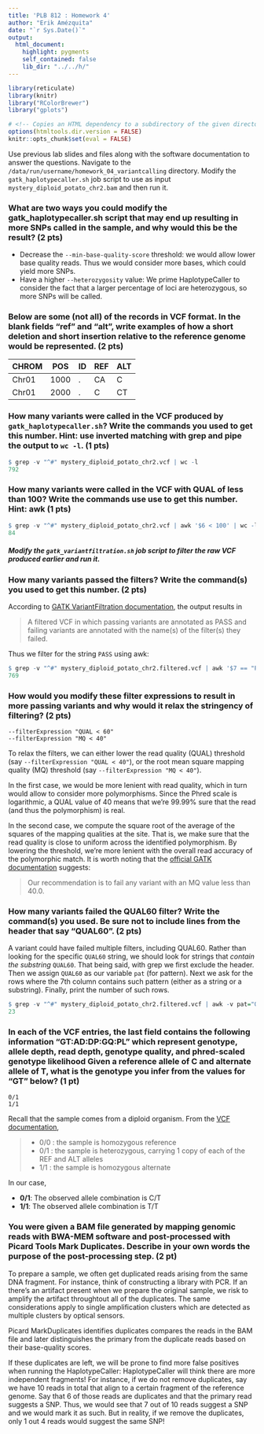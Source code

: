 ```yaml
---
title: 'PLB 812 : Homework 4'
author: "Erik Amézquita"
date: "`r Sys.Date()`"
output:
  html_document:
    highlight: pygments
    self_contained: false
    lib_dir: "../../h/"
---
```


```r
library(reticulate)
library(knitr)
library("RColorBrewer")
library("gplots")

# <!-- Copies an HTML dependency to a subdirectory of the given directory. The subdirectory name willbename-version(for example, "outputDir/jquery-1.11.0"). You may setoptions(htmltools.dir.version= FALSE)to suppress the version number in the subdirectory name. -->
options(htmltools.dir.version = FALSE)
knitr::opts_chunk$set(eval = FALSE)
```

Use previous lab slides and files along with the software documentation to answer the questions. Navigate to the `/data/run/username/homework_04_variantcalling` directory. Modify the `gatk_haplotypecaller.sh` job script to use as input `mystery_diploid_potato_chr2.bam` and then run it.

### What are two ways you could modify the gatk_haplotypecaller.sh script that may end up resulting in more SNPs called in the sample, and why would this be the result? **(2 pts)**

+ Decrease the `--min-base-quality-score` threshold: we would allow lower base quality reads. Thus we would consider more bases, which could yield more SNPs.
+ Have a higher `--heterozygosity` value: We prime HaplotypeCaller to consider the fact that a larger percentage of loci are heterozygous, so more SNPs will be called.

### Below are some (not all) of the records in VCF format. In the blank fields “ref” and “alt”, write examples of how a short deletion and short insertion relative to the reference genome would be represented. **(2 pts)**

CHROM  |  POS   |    ID   |   REF   |    ALT    
-------|--------|---------|---------|----------
Chr01  |1000    |.        | CA      | C
Chr01  |2000    |.        | C       | CT

### How many variants were called in the VCF produced by `gatk_haplotypecaller.sh`? Write the commands you used to get this number. Hint: use inverted matching with grep and pipe the output to `wc -l`. **(1 pts)**

```r
$ grep -v "^#" mystery_diploid_potato_chr2.vcf | wc -l
792
```

### How many variants were called in the VCF with QUAL of less than 100? Write the commands use use to get this number. Hint: awk **(1 pts)**

```r
$ grep -v "^#" mystery_diploid_potato_chr2.vcf | awk '$6 < 100' | wc -l
84
```

##### Modify the `gatk_variantfiltration.sh` job script to filter the raw VCF produced earlier and run it.

### How many variants passed the filters? Write the command(s) you used to get this number. (2 pts)

According to [GATK VariantFiltration documentation](https://gatk.broadinstitute.org/hc/en-us/articles/360037434691-VariantFiltration), the output results in

> A filtered VCF in which passing variants are annotated as PASS and failing variants are annotated with the name(s) of the filter(s) they failed. 

Thus we filter for the string `PASS` using awk:

```r
$ grep -v "^#" mystery_diploid_potato_chr2.filtered.vcf | awk '$7 == "PASS" {print $7}' | wc -l
769
```

### How would you modify these filter expressions to result in more passing variants and why would it relax the stringency of filtering? (2 pts)

    --filterExpression "QUAL < 60" 
    --filterExpression "MQ < 40" 

To relax the filters, we can either lower the read quality (QUAL) threshold (say `--filterExpression "QUAL < 40"`), or the root mean square mapping quality (MQ) threshold (say `--filterExpression "MQ < 40"`).

In the first case, we would be more lenient with read quality, which in turn would allow to consider more polymorphisms. Since the Phred scale is logarithmic, a QUAL value of 40 means that we're 99.99% sure that the read (and thus the polymorphism) is real.

In the second case, we compute the square root of the average of the squares of the mapping qualities at the site. That is, we make sure that the read quality is close to uniform across the identified polymorphism. By lowering the threshold, we're more lenient with the overall read accuracy of the polymorphic match. It is worth noting that the [official GATK documentation](https://gatk.broadinstitute.org/hc/en-us/articles/360035890471-Hard-filtering-germline-short-variants) suggests:

> Our recommendation is to fail any variant with an MQ value less than 40.0.

### How many variants failed the QUAL60 filter? Write the command(s) you used. Be sure not to include lines from the header that say “QUAL60”. (2 pts)

A variant could have failed multiple filters, including QUAL60. Rather than looking for the specific `QUAL60` string, we should look for strings that _contain the substring_ `QUAL60`. That being said, with grep we first exclude the header. Then we assign `QUAL60` as our variable `pat` (for pattern). Next we ask for the rows where the 7th column contains such pattern (either as a string or a substring). Finally, print the number of such rows.

```r
$ grep -v "^#" mystery_diploid_potato_chr2.filtered.vcf | awk -v pat="QUAL60" '$7~pat' | wc -l
23

```

### In each of the VCF entries, the last field contains the following information “GT:AD:DP:GQ:PL” which represent genotype, allele depth, read depth, genotype quality, and phred-scaled genotype likelihood Given a reference allele of C and alternate allele of T, what is the genotype you infer from the values for “GT” below? (1 pt)

    0/1
    1/1 

Recall that the sample comes from a diploid organism. From the [VCF documentation](https://gatk.broadinstitute.org/hc/en-us/articles/360035531692-VCF-Variant-Call-Format),

> - 0/0 : the sample is homozygous reference
> - 0/1 : the sample is heterozygous, carrying 1 copy of each of the REF and ALT alleles
> - 1/1 : the sample is homozygous alternate

In our case, 

- **0/1**: The observed allele combination is C/T
- **1/1**: The observed allele combination is T/T

### You were given a BAM file generated by mapping genomic reads with BWA-MEM software and post-processed with Picard Tools Mark Duplicates. Describe in your own words the purpose of the post-processing step. (2 pt)

To prepare a sample, we often get duplicated reads arising from the same DNA fragment. For instance, think of constructing a library with PCR. If an there's an artifact present when we prepare the original sample, we risk to amplify the artifact throughtout all of the duplicates. The same considerations apply to single amplification clusters which are detected as multiple clusters by optical sensors. 

Picard MarkDuplicates identifies duplicates compares the reads in the BAM file and later distinguishes the primary from the duplicate reads based on their base-quality scores. 

If these duplicates are left, we will be prone to find more false positives when running the HaplotypeCaller: HaplotypeCaller will think there are more independent fragments! For instance, if we do not remove duplicates, say we have 10 reads in total that align to a certain fragment of the reference genome. Say that 6 of those reads are duplicates and that the primary read suggests a SNP. Thus, we would see that 7 out of 10 reads suggest a SNP and we would mark it as such. But in reality, if we remove the duplicates, only 1 out 4 reads would suggest the same SNP!